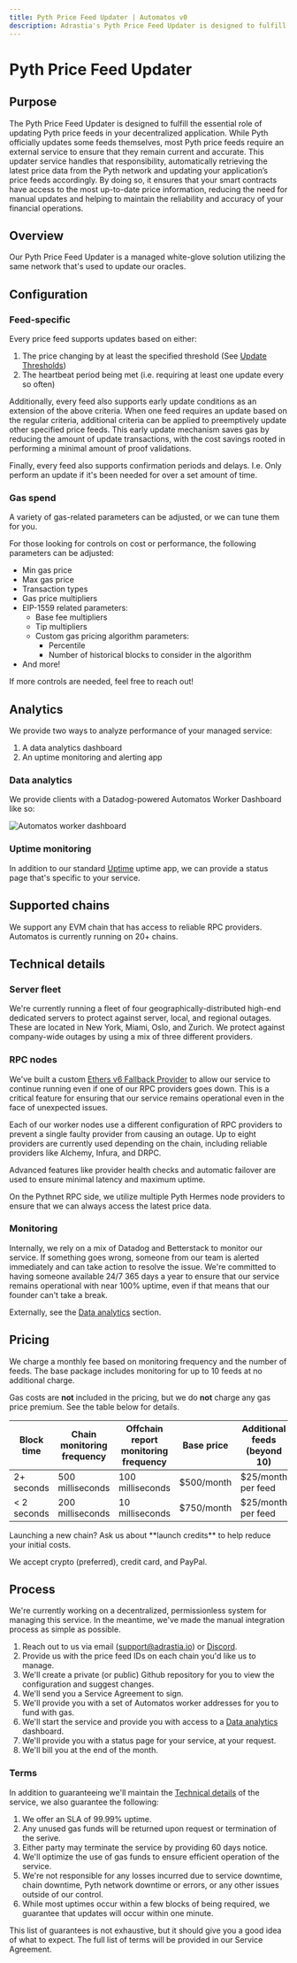 ```yaml
---
title: Pyth Price Feed Updater | Automatos v0
description: Adrastia's Pyth Price Feed Updater is designed to fulfill the essential role of updating Pyth price feeds in your decentralized application.
---
```



# Pyth Price Feed Updater

## Purpose

The Pyth Price Feed Updater is designed to fulfill the essential role of updating Pyth price feeds in your decentralized application. While Pyth officially updates some feeds themselves, most Pyth price feeds require an external service to ensure that they remain current and accurate. This updater service handles that responsibility, automatically retrieving the latest price data from the Pyth network and updating your application’s price feeds accordingly. By doing so, it ensures that your smart contracts have access to the most up-to-date price information, reducing the need for manual updates and helping to maintain the reliability and accuracy of your financial operations.

## Overview

Our Pyth Price Feed Updater is a managed white-glove solution utilizing the same network that's used to update our oracles.

## Configuration

### Feed-specific

Every price feed supports updates based on either:

1. The price changing by at least the specified threshold (See [Update Thresholds](/misc/update-thresholds))
2. The heartbeat period being met (i.e. requiring at least one update every so often)

Additionally, every feed also supports early update conditions as an extension of the above criteria. When one feed requires an update based on the regular criteria, additional criteria can be applied to preemptively update other specified price feeds. This early update mechanism saves gas by reducing the amount of update transactions, with the cost savings rooted in performing a minimal amount of proof validations.

Finally, every feed also supports confirmation periods and delays. I.e. Only perform an update if it's been needed for over a set amount of time.

### Gas spend

A variety of gas-related parameters can be adjusted, or we can tune them for you.

For those looking for controls on cost or performance, the following parameters can be adjusted:

- Min gas price
- Max gas price
- Transaction types
- Gas price multipliers
- EIP-1559 related parameters:
  - Base fee multipliers
  - Tip multipliers
  - Custom gas pricing algorithm parameters:
    - Percentile
    - Number of historical blocks to consider in the algorithm
- And more!

If more controls are needed, feel free to reach out!

## Analytics

We provide two ways to analyze performance of your managed service:

1. A data analytics dashboard
2. An uptime monitoring and alerting app

### Data analytics

We provide clients with a Datadog-powered Automatos Worker Dashboard like so:

![Automatos worker dashboard](/images/pyth-price-feed-updater-analytics.png)

### Uptime monitoring

In addition to our standard [Uptime](https://status.adrastia.io) uptime app, we can provide a status page that's specific to your service.

## Supported chains

We support any EVM chain that has access to reliable RPC providers. Automatos is currently running on 20+ chains.

## Technical details

### Server fleet

We're currently running a fleet of four geographically-distributed high-end dedicated servers to protect against server, local, and regional outages. These are located in New York, Miami, Oslo, and Zurich. We protect against company-wide outages by using a mix of three different providers.

### RPC nodes

We've built a custom [Ethers v6 Fallback Provider](https://github.com/adrastia-oracle/ethers-v6-fallback-provider) to allow our service to continue running even if one of our RPC providers goes down. This is a critical feature for ensuring that our service remains operational even in the face of unexpected issues.

Each of our worker nodes use a different configuration of RPC providers to prevent a single faulty provider from causing an outage. Up to eight providers are currently used depending on the chain, including reliable providers like Alchemy, Infura, and DRPC.

Advanced features like provider health checks and automatic failover are used to ensure minimal latency and maximum uptime.

On the Pythnet RPC side, we utilize multiple Pyth Hermes node providers to ensure that we can always access the latest price data.

### Monitoring

Internally, we rely on a mix of Datadog and Betterstack to monitor our service. If something goes wrong, someone from our team is alerted immediately and can take action to resolve the issue. We're committed to having someone available 24/7 365 days a year to ensure that our service remains operational with near 100% uptime, even if that means that our founder can't take a break.

Externally, see the [Data analytics](#data-analytics) section.

## Pricing

We charge a monthly fee based on monitoring frequency and the number of feeds. The base package includes monitoring for up to 10 feeds at no additional charge.

Gas costs are **not** included in the pricing, but we do **not** charge any gas price premium. See the table below for details.

| Block time   | Chain monitoring frequency | Offchain report monitoring frequency | Base price | Additional feeds (beyond 10) | Gas price premium |
| ------------ | -------------------------- | ------------------------------------ | ---------- | ---------------------------- | ----------------- |
| 2+ seconds   | 500 milliseconds           | 100 milliseconds                     | $500/month | $25/month per feed           | None              |
| \< 2 seconds | 200 milliseconds           | 10 milliseconds                      | $750/month | $25/month per feed           | None              |

<Callout emoji="🚀">
  Launching a new chain? Ask us about **launch credits** to help reduce your initial costs.
</Callout>

We accept crypto (preferred), credit card, and PayPal.

## Process

We're currently working on a decentralized, permissionless system for managing this service. In the meantime, we've made the manual integration process as simple as possible.

1. Reach out to us via email ([support@adrastia.io](mailto:support@adrastia.io)) or [Discord](https://discord.adrastia.io).
2. Provide us with the price feed IDs on each chain you'd like us to manage.
3. We'll create a private (or public) Github repository for you to view the configuration and suggest changes.
4. We'll send you a Service Agreement to sign.
5. We'll provide you with a set of Automatos worker addresses for you to fund with gas.
6. We'll start the service and provide you with access to a [Data analytics](#data-analytics) dashboard.
7. We'll provide you with a status page for your service, at your request.
8. We'll bill you at the end of the month.

### Terms

In addition to guaranteeing we'll maintain the [Technical details](#technical-details) of the service, we also guarantee the following:

1. We offer an SLA of 99.99% uptime.
2. Any unused gas funds will be returned upon request or termination of the serive.
3. Either party may terminate the service by providing 60 days notice.
4. We'll optimize the use of gas funds to ensure efficient operation of the service.
5. We're not responsible for any losses incurred due to service downtime, chain downtime, Pyth network downtime or errors, or any other issues outside of our control.
6. While most uptimes occur within a few blocks of being required, we guarantee that updates will occur within one minute.

This list of guarantees is not exhaustive, but it should give you a good idea of what to expect. The full list of terms will be provided in our Service Agreement.
